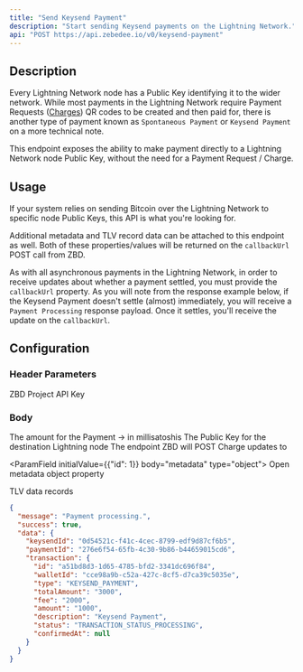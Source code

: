 ```yaml
---
title: "Send Keysend Payment"
description: "Start sending Keysend payments on the Lightning Network."
api: "POST https://api.zebedee.io/v0/keysend-payment"
---
```


## Description

Every Lightning Network node has a Public Key identifying it to the wider network. While most payments in the Lightning Network require Payment Requests ([Charges](/knowledge-base/glossary#charges)) QR codes to be created and then paid for, there is another type of payment known as `Spontaneous Payment` or `Keysend Payment` on a more technical note.

This endpoint exposes the ability to make payment directly to a Lightning Network node Public Key, without the need for a Payment Request / Charge.

## Usage

If your system relies on sending Bitcoin over the Lightning Network to specific node Public Keys, this API is what you're looking for.

Additional metadata and TLV record data can be attached to this endpoint as well. Both of these properties/values will be returned on the `callbackUrl` POST call from ZBD.

<Info>As with all asynchronous payments in the Lightning Network, in order to receive updates about whether a payment settled, you must provide the `callbackUrl` property. As you will note from the response example below, if the Keysend Payment doesn't settle (almost) immediately, you will receive a `Payment Processing` response payload. Once it settles, you'll receive the update on the `callbackUrl`.</Info>

## Configuration

### Header Parameters

<ParamField required header="apikey" type="string">
  ZBD Project API Key
</ParamField>

### Body

<ParamField required body="amount" type="string">
  The amount for the Payment -> in millisatoshis
</ParamField>

<ParamField required body="pubkey" type="string">
  The Public Key for the destination Lightning node
</ParamField>

<ParamField initialValue="‎" body="callbackUrl" type="string">
  The endpoint ZBD will POST Charge updates to
</ParamField>

<ParamField initialValue={{"id": 1}} body="metadata" type="object">
  Open metadata object property
</ParamField>

<ParamField initialValue={[]} body="tlvRecords" type="array">
  TLV data records
</ParamField>

<CodeGroup />

<ResponseExample>

```json Response
{
  "message": "Payment processing.",
  "success": true,
  "data": {
    "keysendId": "0d54521c-f41c-4cec-8799-edf9d87cf6b5",
    "paymentId": "276e6f54-65fb-4c30-9b86-b44659015cd6",
    "transaction": {
      "id": "a51bd8d3-1d65-4785-bfd2-3341dc696f84",
      "walletId": "cce98a9b-c52a-427c-8cf5-d7ca39c5035e",
      "type": "KEYSEND_PAYMENT",
      "totalAmount": "3000",
      "fee": "2000",
      "amount": "1000",
      "description": "Keysend Payment",
      "status": "TRANSACTION_STATUS_PROCESSING",
      "confirmedAt": null
    }
  }
}
```

</ResponseExample>

